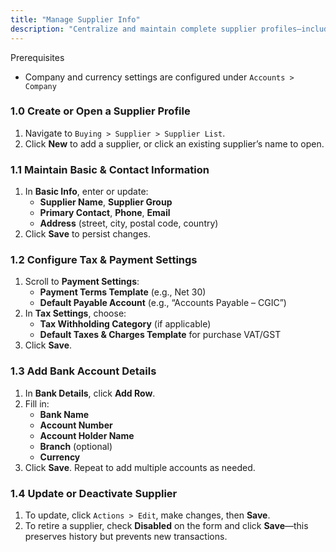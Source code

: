 ```yaml
---
title: "Manage Supplier Info"
description: "Centralize and maintain complete supplier profiles—including contact, tax, payment, and bank information—so your procurement and finance teams always have accurate vendor data at their fingertips."
---
```


<Info>
  Prerequisites

  - Company and currency settings are configured under `Accounts > Company`
</Info>

### 1.0 Create or Open a Supplier Profile

1. Navigate to `Buying > Supplier > Supplier List`.
2. Click **New** to add a supplier, or click an existing supplier’s name to open.

### 1.1 Maintain Basic & Contact Information

1. In **Basic Info**, enter or update:
   - **Supplier Name**, **Supplier Group**
   - **Primary Contact**, **Phone**, **Email**
   - **Address** (street, city, postal code, country)
2. Click **Save** to persist changes.

### 1.2 Configure Tax & Payment Settings

1. Scroll to **Payment Settings**:
   - **Payment Terms Template** (e.g., Net 30)
   - **Default Payable Account** (e.g., “Accounts Payable – CGIC”)
2. In **Tax Settings**, choose:
   - **Tax Withholding Category** (if applicable)
   - **Default Taxes & Charges Template** for purchase VAT/GST
3. Click **Save**.

### 1.3 Add Bank Account Details

1. In **Bank Details**, click **Add Row**.
2. Fill in:
   - **Bank Name**
   - **Account Number**
   - **Account Holder Name**
   - **Branch** (optional)
   - **Currency**
3. Click **Save**. Repeat to add multiple accounts as needed.

### 1.4 Update or Deactivate Supplier

1. To update, click `Actions > Edit`, make changes, then **Save**.
2. To retire a supplier, check **Disabled** on the form and click **Save**—this preserves history but prevents new transactions.